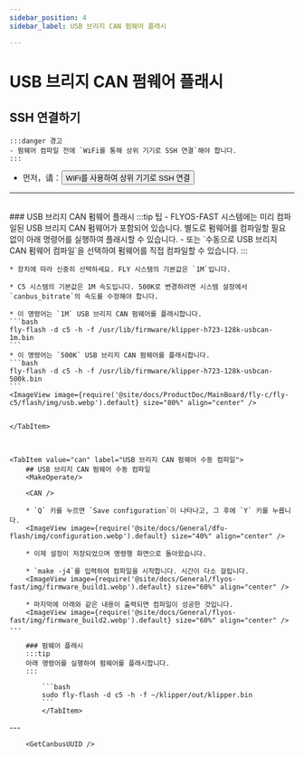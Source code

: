 ```yaml
---
sidebar_position: 4
sidebar_label: USB 브리지 CAN 펌웨어 플래시

---
```




# USB 브리지 CAN 펌웨어 플래시

## SSH 연결하기

    :::danger 경고
    - 펌웨어 컴파일 전에 `WiFi를 통해 상위 기기로 SSH 연결`해야 합니다.
    :::

 * 먼저，请：<Button variant="contained" disableElevation component="a" rel="noopener" href="/docs/ProductDoc/MainBoard/fly-c/fly-c5/ssh#사용-wifi-상위-기기-ssh-연결">WiFi를 사용하여 상위 기기로 SSH 연결</Button>  
 ---
 <br/>

<Tabs>
    <TabItem value="usb" label="USB 브리지 CAN 펌웨어 플래시" default>
    ### USB 브리지 CAN 펌웨어 플래시
    :::tip 팁
    - FLYOS-FAST 시스템에는 미리 컴파일된 USB 브리지 CAN 펌웨어가 포함되어 있습니다. 별도로 펌웨어를 컴파일할 필요 없이 아래 명령어를 실행하여 플래시할 수 있습니다.
    - 또는 `수동으로 USB 브리지 CAN 펌웨어 컴파일`을 선택하여 펌웨어를 직접 컴파일할 수 있습니다.
    :::

    * 장치에 따라 신중히 선택하세요. FLY 시스템의 기본값은 `1M`입니다.

    * C5 시스템의 기본값은 1M 속도입니다. 500K로 변경하려면 시스템 설정에서 `canbus_bitrate`의 속도를 수정해야 합니다.

    * 이 명령어는 `1M` USB 브리지 CAN 펌웨어를 플래시합니다.
    ```bash
    fly-flash -d c5 -h -f /usr/lib/firmware/klipper-h723-128k-usbcan-1m.bin
    ```
    * 이 명령어는 `500K` USB 브리지 CAN 펌웨어를 플래시합니다.
    ```bash
    fly-flash -d c5 -h -f /usr/lib/firmware/klipper-h723-128k-usbcan-500k.bin
    ```
    <ImageView image={require('@site/docs/ProductDoc/MainBoard/fly-c/fly-c5/flash/img/usb.webp').default} size="80%" align="center" />


    </TabItem>



    <TabItem value="can" label="USB 브리지 CAN 펌웨어 수동 컴파일">
        ## USB 브리지 CAN 펌웨어 수동 컴파일
        <MakeOperate/>
    
        <CAN />
    
        * `Q` 키를 누르면 `Save configuration`이 나타나고, 그 후에 `Y` 키를 누릅니다.
        <ImageView image={require('@site/docs/General/dfu-flash/img/configuration.webp').default} size="40%" align="center" />
    
        * 이제 설정이 저장되었으며 명령행 화면으로 돌아왔습니다.
    
        * `make -j4`를 입력하여 컴파일을 시작합니다. 시간이 다소 걸립니다.
        <ImageView image={require('@site/docs/General/flyos-fast/img/firmware_build1.webp').default} size="60%" align="center" />
    
        * 마지막에 아래와 같은 내용이 출력되면 컴파일이 성공한 것입니다.
        <ImageView image={require('@site/docs/General/flyos-fast/img/firmware_build2.webp').default} size="60%" align="center" />
    ---

        ### 펌웨어 플래시
        :::tip
        아래 명령어를 실행하여 펌웨어를 플래시합니다.
        :::
        
            ```bash
            sudo fly-flash -d c5 -h -f ~/klipper/out/klipper.bin
            ```
            </TabItem>
</Tabs>
---

<br/>

        <GetCanbusUUID />
